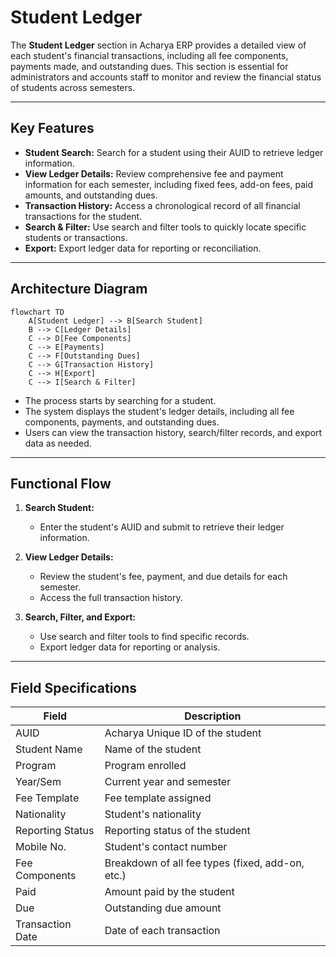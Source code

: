 # Student Ledger

The **Student Ledger** section in Acharya ERP provides a detailed view of each student's financial transactions, including all fee components, payments made, and outstanding dues. This section is essential for administrators and accounts staff to monitor and review the financial status of students across semesters.

---

## Key Features

- **Student Search:** Search for a student using their AUID to retrieve ledger information.
- **View Ledger Details:** Review comprehensive fee and payment information for each semester, including fixed fees, add-on fees, paid amounts, and outstanding dues.
- **Transaction History:** Access a chronological record of all financial transactions for the student.
- **Search & Filter:** Use search and filter tools to quickly locate specific students or transactions.
- **Export:** Export ledger data for reporting or reconciliation.

---

## Architecture Diagram

```mermaid
flowchart TD
    A[Student Ledger] --> B[Search Student]
    B --> C[Ledger Details]
    C --> D[Fee Components]
    C --> E[Payments]
    C --> F[Outstanding Dues]
    C --> G[Transaction History]
    C --> H[Export]
    C --> I[Search & Filter]
```

- The process starts by searching for a student.
- The system displays the student's ledger details, including all fee components, payments, and outstanding dues.
- Users can view the transaction history, search/filter records, and export data as needed.

---

## Functional Flow

1. **Search Student:**

   - Enter the student's AUID and submit to retrieve their ledger information.

2. **View Ledger Details:**

   - Review the student's fee, payment, and due details for each semester.
   - Access the full transaction history.

3. **Search, Filter, and Export:**
   - Use search and filter tools to find specific records.
   - Export ledger data for reporting or analysis.

---

## Field Specifications

| Field            | Description                                      |
| ---------------- | ------------------------------------------------ |
| AUID             | Acharya Unique ID of the student                 |
| Student Name     | Name of the student                              |
| Program          | Program enrolled                                 |
| Year/Sem         | Current year and semester                        |
| Fee Template     | Fee template assigned                            |
| Nationality      | Student's nationality                            |
| Reporting Status | Reporting status of the student                  |
| Mobile No.       | Student's contact number                         |
| Fee Components   | Breakdown of all fee types (fixed, add-on, etc.) |
| Paid             | Amount paid by the student                       |
| Due              | Outstanding due amount                           |
| Transaction Date | Date of each transaction                         |
